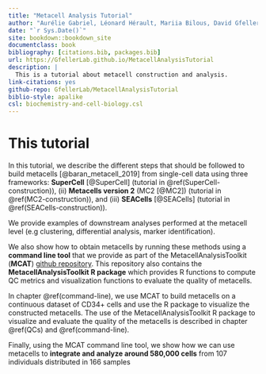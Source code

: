 ```yaml
--- 
title: "Metacell Analysis Tutorial"
author: "Aurélie Gabriel, Léonard Hérault, Mariia Bilous, David Gfeller"
date: "`r Sys.Date()`"
site: bookdown::bookdown_site
documentclass: book
bibliography: [citations.bib, packages.bib]
url: https://GfellerLab.github.io/MetacellAnalysisTutorial
description: |
  This is a tutorial about metacell construction and analysis.
link-citations: yes
github-repo: GfellerLab/MetacellAnalysisTutorial
biblio-style: apalike
csl: biochemistry-and-cell-biology.csl
---
```


# This tutorial{.unnumbered}

In this tutorial, we describe the different steps that should be followed to build metacells [@baran_metacell_2019] from single-cell data using three frameworks:
**SuperCell** [@SuperCell] (tutorial in \@ref(SuperCell-construction)), (ii) **Metacells version 2** (MC2 [@MC2]) (tutorial in \@ref(MC2-construction)), and (iii) **SEACells** [@SEACells] (tutorial in \@ref(SEACells-construction)).

We provide examples of downstream analyses performed at the metacell level (e.g clustering, differential analysis, marker identification).

We also show how to obtain metacells by running these methods using a **command line tool** that we provide as part of the MetacellAnalysisToolkit (**MCAT**) [github repository](https://github.com/GfellerLab/MetacellAnalysisToolkit).
This repository also contains the **MetacellAnalysisToolkit R package** which provides R functions to compute QC
metrics and visualization functions to evaluate the quality of metacells.

In chapter \@ref(command-line), we use MCAT to build metacells on a continuous dataset of CD34+ cells and use the R package to visualize the constructed metacells.
The use of the MetacellAnalysisToolkit R package to visualize and evaluate the quality of the metacells is described in chapter \@ref(QCs) and \@ref(command-line).

Finally, using the MCAT command line tool, we show how we can use metacells to **integrate and analyze around 580,000 cells** from 107 individuals distributed in 166 samples


